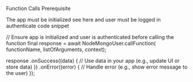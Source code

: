 
Function Calls
Prerequisite

The app must be initialized see here and user must be logged in authenticate
code snippet

// Ensure app is initialized and user is authenticated before calling the function
final response = await NodeMongoUser.callFunction(
    functionName, listOfArguments, context);

response
    .onSuccess((data) {
      // Use data in your app (e.g., update UI or store data)
    })
    .onError((error) {
      // Handle error (e.g., show error message to the user)
    });
